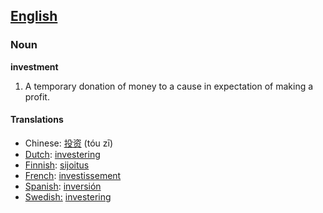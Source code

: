 ==[[English]]==
===Noun===

'''investment'''

#A temporary donation of money to a cause in expectation of making a profit.

====Translations====
*Chinese: [[投资]] (tóu zī)
*[[Dutch]]: [[investering]]
*[[Finnish]]: [[sijoitus]]
*[[French]]: [[investissement]]
*[[Spanish]]: [[inversión]]
*[[Swedish:]] [[investering]]